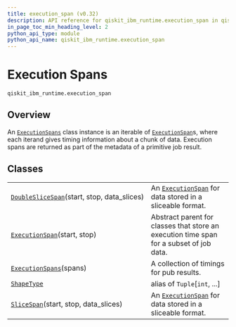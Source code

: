 ```yaml
---
title: execution_span (v0.32)
description: API reference for qiskit_ibm_runtime.execution_span in qiskit-ibm-runtime v0.32
in_page_toc_min_heading_level: 2
python_api_type: module
python_api_name: qiskit_ibm_runtime.execution_span
---
```


<span id="execution-spans-qiskit-ibm-runtime-execution-span" />

<span id="module-qiskit_ibm_runtime.execution_span" />

# Execution Spans

`qiskit_ibm_runtime.execution_span`

## Overview

An [`ExecutionSpans`](execution-span-execution-spans "qiskit_ibm_runtime.execution_span.ExecutionSpans") class instance is an iterable of [`ExecutionSpan`](execution-span-execution-span "qiskit_ibm_runtime.execution_span.ExecutionSpan")s, where each iterand gives timing information about a chunk of data. Execution spans are returned as part of the metadata of a primitive job result.

## Classes

|                                                                                                                                      |                                                                                                                                              |
| ------------------------------------------------------------------------------------------------------------------------------------ | -------------------------------------------------------------------------------------------------------------------------------------------- |
| [`DoubleSliceSpan`](execution-span-double-slice-span "qiskit_ibm_runtime.execution_span.DoubleSliceSpan")(start, stop, data\_slices) | An [`ExecutionSpan`](execution-span-execution-span "qiskit_ibm_runtime.execution_span.ExecutionSpan") for data stored in a sliceable format. |
| [`ExecutionSpan`](execution-span-execution-span "qiskit_ibm_runtime.execution_span.ExecutionSpan")(start, stop)                      | Abstract parent for classes that store an execution time span for a subset of job data.                                                      |
| [`ExecutionSpans`](execution-span-execution-spans "qiskit_ibm_runtime.execution_span.ExecutionSpans")(spans)                         | A collection of timings for pub results.                                                                                                     |
| [`ShapeType`](execution-span-shape-type "qiskit_ibm_runtime.execution_span.ShapeType")                                               | alias of `Tuple`\[`int`, ...]                                                                                                                |
| [`SliceSpan`](execution-span-slice-span "qiskit_ibm_runtime.execution_span.SliceSpan")(start, stop, data\_slices)                    | An [`ExecutionSpan`](execution-span-execution-span "qiskit_ibm_runtime.execution_span.ExecutionSpan") for data stored in a sliceable format. |

